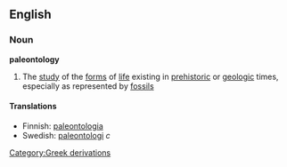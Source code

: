==English==
===Noun===
{{wikipedia}}
'''paleontology'''
#The [[study]] of the [[form]]s of [[life]] existing in [[prehistoric]] or [[geologic]] times, especially as represented by [[fossil]]s

====Translations====
*Finnish: [[paleontologia]]
*Swedish: [[paleontologi]] ''c''

[[Category:Greek derivations]]